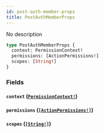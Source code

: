 ```yaml
---
id: post-auth-member-props
title: PostAuthMemberProps
---
```


No description

```graphql
type PostAuthMemberProps {
  context: PermissionContext!
  permissions: [ActionPermissions!]
  scopes: [String!]
}
```

### Fields

#### `context` ([`PermissionContext!`](/docs/graphql/enums/permission-context))

#### `permissions` ([`[ActionPermissions!]`](/docs/graphql/objects/action-permissions))

#### `scopes` ([`[String!]`](/docs/graphql/scalars/string))
